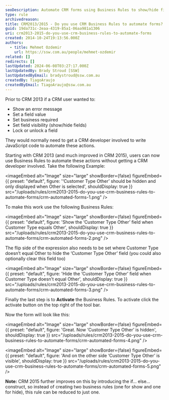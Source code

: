 ```yaml
---
seoDescription: Automate CRM forms using Business Rules to show/hide fields, display error messages, and more without coding.
type: rule
archivedreason:
title: CRM2013/2015 - Do you use CRM Business Rules to automate forms?
guid: 19da731c-2eaa-4319-85a1-06aa981a1306
uri: crm2013-2015-do-you-use-crm-business-rules-to-automate-forms
created: 2014-10-24T19:13:56.000Z
authors:
  - title: Mehmet Ozdemir
    url: https://ssw.com.au/people/mehmet-ozdemir
related: []
redirects: []
lastUpdated: 2024-06-08T03:27:17.000Z
lastUpdatedBy: Brady Stroud [SSW]
lastUpdatedByEmail: bradystroud@ssw.com.au
createdBy: TiagoAraujo
createdByEmail: TiagoAraujo@ssw.com.au
---
```


Prior to CRM 2013 if a CRM user wanted to:

- Show an error message
- Set a field value
- Set business required
- Set field visibility (show/hide fields)
- Lock or unlock a field

They would normally need to get a CRM developer involved to write JavaScript code to automate these actions.

Starting with CRM 2013 (and much improved in CRM 2015), users can now use Business Rules to automate these actions without getting a CRM developer involved.
Take the following Example:


<imageEmbed
  alt="Image"
  size="large"
  showBorder={false}
  figureEmbed={{
    preset: "default",
    figure: '‘Customer Type Other’ should be hidden and only displayed when Other is selected',
    shouldDisplay: true
  }}
  src="/uploads/rules/crm2013-2015-do-you-use-crm-business-rules-to-automate-forms/crm-automated-forms-1.png"
/>

To make this work use the following Business Rules:


<imageEmbed
  alt="Image"
  size="large"
  showBorder={false}
  figureEmbed={{
    preset: "default",
    figure: 'Show the ‘Customer Type Other’ field when Customer Type equals Other',
    shouldDisplay: true
  }}
  src="/uploads/rules/crm2013-2015-do-you-use-crm-business-rules-to-automate-forms/crm-automated-forms-2.png"
/>

The flip side of the expression also needs to be set where Customer Type doesn’t equal Other to hide the ‘Customer Type Other’ field (you could also optionally clear this field too)


<imageEmbed
  alt="Image"
  size="large"
  showBorder={false}
  figureEmbed={{
    preset: "default",
    figure: 'Hide the ‘Customer Type Other’ field when Customer Type doesn’t equal Other',
    shouldDisplay: true
  }}
  src="/uploads/rules/crm2013-2015-do-you-use-crm-business-rules-to-automate-forms/crm-automated-forms-3.png"
/>

Finally the last step is to **Activate** the Business Rules. To activate click the activate button on the top right of the tool bar.

Now the form will look like this:


<imageEmbed
  alt="Image"
  size="large"
  showBorder={false}
  figureEmbed={{
    preset: "default",
    figure: 'Great. Now ‘Customer Type Other’ is hidden',
    shouldDisplay: true
  }}
  src="/uploads/rules/crm2013-2015-do-you-use-crm-business-rules-to-automate-forms/crm-automated-forms-4.png"
/>


<imageEmbed
  alt="Image"
  size="large"
  showBorder={false}
  figureEmbed={{
    preset: "default",
    figure: 'And on the other side ‘Customer Type Other’ is visible',
    shouldDisplay: true
  }}
  src="/uploads/rules/crm2013-2015-do-you-use-crm-business-rules-to-automate-forms/crm-automated-forms-5.png"
/>

**Note:** CRM 2015 further improves on this by introducing the if… else… construct, so instead of creating two business rules (one for show and one for hide), this rule can be reduced to just one.
